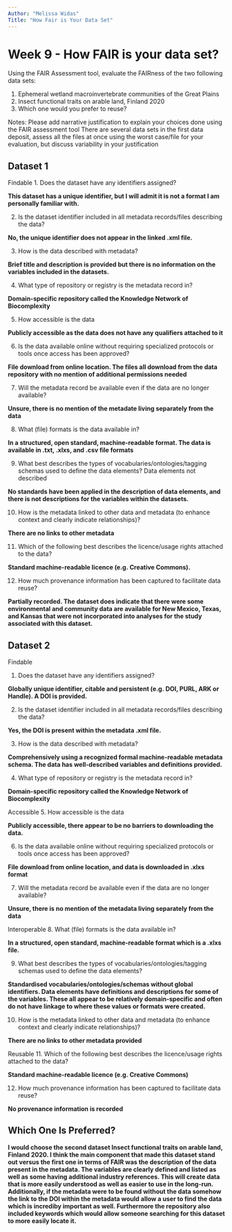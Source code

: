```yaml
---
Author: "Melissa Widas"
Title: "How Fair is Your Data Set"
---
```


# Week 9 - How FAIR is your data set?

Using the FAIR Assessment tool, evaluate the FAIRness of the two following data sets:

1. Ephemeral wetland macroinvertebrate communities of the Great Plains
2. Insect functional traits on arable land, Finland 2020
3. Which one would you prefer to reuse?

Notes:
Please add narrative justification to explain your choices done using the FAIR assessment tool
There are several data sets in the first data deposit, assess all the files at once using the worst case/file for your evaluation, but discuss variability in your justification

## Dataset 1
Findable
1. Does the dataset have any identifiers assigned?

**This dataset has a unique identifier, but I will admit it is not a format I am personally familiar with.**

2. Is the dataset identifier included in all metadata records/files describing the data?

**No, the unique identifier does not appear in the linked .xml file.**

3. How is the data described with metadata?

**Brief title and description is provided but there is no information on the variables included in the datasets.**

4. What type of repository or registry is the metadata record in?

**Domain-specific repository called the Knowledge Network of Biocomplexity**

5. How accessible is the data

**Publicly accessible as the data does not have any qualifiers attached to it**

6. Is the data available online without requiring specialized protocols or tools once access has been approved?

**File download from online location. The files all download from the data repository with no mention of additional permissions needed**

7. Will the metadata record be available even if the data are no longer available?

**Unsure, there is no mention of the metadate living separately from the data**

8. What (file) formats is the data available in?

**In a structured, open standard, machine-readable format. The data is available in .txt, .xlxs, and .csv file formats **

9. What best describes the types of vocabularies/ontologies/tagging schemas used to define the data elements?
Data elements not described

**No standards have been applied in the description of data elements, and there is not descriptions for the variables within the datasets.**

10. How is the metadata linked to other data and metadata (to enhance context and clearly indicate relationships)?

**There are no links to other metadata**

11. Which of the following best describes the licence/usage rights attached to the data?

**Standard machine-readable licence (e.g. Creative Commons).**

12. How much provenance information has been captured to facilitate data reuse?

**Partially recorded. The dataset does indicate that there were some environmental and community data are available for New Mexico, Texas, and Kansas that were not incorporated into analyses for the study associated with this dataset.**


## Dataset 2
Findable

1. Does the dataset have any identifiers assigned?

**Globally unique identifier, citable and persistent (e.g. DOI, PURL, ARK or Handle). A DOI is provided.**

2. Is the dataset identifier included in all metadata records/files describing the data?

**Yes, the DOI is present within the metadata .xml file.**

3. How is the data described with metadata?

**Comprehensively using a recognized formal machine-readable metadata schema. The data has well-described variables and definitions provided.**

4. What type of repository or registry is the metadata record in?

**Domain-specific repository called the Knowledge Network of Biocomplexity**

Accessible
5. How accessible is the data

**Publicly accessible, there appear to be no barriers to downloading the data.**

6. Is the data available online without requiring specialized protocols or tools once access has been approved?

**File download from online location, and data is downloaded in .xlxs format**

7. Will the metadata record be available even if the data are no longer available?

**Unsure, there is no mention of the metadata living separately from the data**

Interoperable
8. What (file) formats is the data available in?

**In a structured, open standard, machine-readable format which is a .xlxs file.**

9. What best describes the types of vocabularies/ontologies/tagging schemas used to define the data elements?

**Standardised vocabularies/ontologies/schemas without global identifiers. Data elements have definitions and descriptions for some of the variables. These all appear to be relatively domain-specific and often do not have linkage to where these values or formats were created.**

10. How is the metadata linked to other data and metadata (to enhance context and clearly indicate relationships)?

**There are no links to other metadata provided**

Reusable
11. Which of the following best describes the licence/usage rights attached to the data?

**Standard machine-readable licence (e.g. Creative Commons)**

12. How much provenance information has been captured to facilitate data reuse?

**No provenance information is recorded**

## Which One Is Preferred?

**I would choose the second dataset Insect functional traits on arable land, Finland 2020. I think the main component that made this dataset stand out versus the first one in terms of FAIR was the description of the data present in the metadata. The variables are clearly defined and listed as well as some having additional industry references. This will create data that is more easily understood as well as easier to use in the long-run. Additionally, if the metadata were to be found without the data somehow the link to the DOI within the metadata would allow a user to find the data which is incrediby important as well. Furthermore the repository also included keywords which would allow someone searching for this dataset to more easily locate it.**


